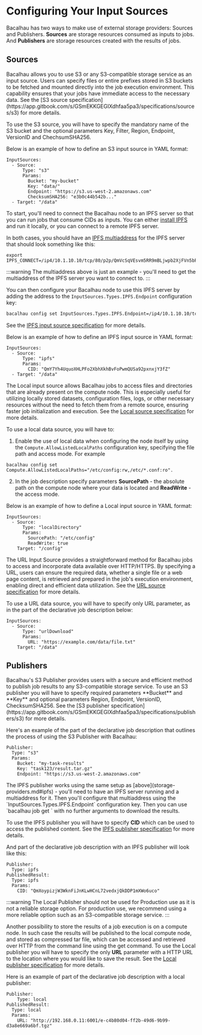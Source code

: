 
# Configuring Your Input Sources

Bacalhau has two ways to make use of external storage providers: Sources and Publishers. **Sources** are storage resources consumed as inputs to jobs. And **Publishers** are storage resources created with the results of jobs.

## Sources

<Tabs groupId="storage-sources">
<TabItem value="S3" label="S3">
Bacalhau allows you to use S3 or any S3-compatible storage service as an input source. Users can specify files or entire prefixes stored in S3 buckets to be fetched and mounted directly into the job execution environment. This capability ensures that your jobs have immediate access to the necessary data. See the [S3 source specification](https://app.gitbook.com/s/GSmEKKGEGIXdhfaa5pa3/specifications/sources/s3) for more details.

To use the S3 source, you will have to specify the mandatory name of the S3 bucket and the optional parameters Key, Filter, Region, Endpoint, VersionID and ChechsumSHA256.

Below is an example of how to define an S3 input source in YAML format:

```
InputSources:
  - Source:
      Type: "s3"
      Params:
        Bucket: "my-bucket"
        Key: "data/"
        Endpoint: "https://s3.us-west-2.amazonaws.com"
        ChecksumSHA256: "e3b0c44b542b..."
  - Target: "/data"
```

</TabItem>

<TabItem value="IPFS" label="IPFS">

To start, you'll need to connect the Bacalhau node to an IPFS server so that you can run jobs that consume CIDs as inputs. You can either [install IPFS](https://docs.ipfs.tech/install/) and run it locally, or you can connect to a remote IPFS server.

In both cases, you should have an [IPFS multiaddress](https://richardschneider.github.io/net-ipfs-core/articles/multiaddress.html) for the IPFS server that should look something like this:

```
export IPFS_CONNECT=/ip4/10.1.10.10/tcp/80/p2p/QmVcSqVEsvm5RR9mBLjwpb2XjFVn5bPdPL69mL8PH45pPC
```

:::warning
The multiaddress above is just an example - you'll need to get the multiaddress of the IPFS server you want to connect to.
:::

You can then configure your Bacalhau node to use this IPFS server by adding the address to the `InputSources.Types.IPFS.Endpoint` configuration key:

```bash
bacalhau config set InputSources.Types.IPFS.Endpoint=/ip4/10.1.10.10/tcp/80/p2p/QmVcSqVEsvm5RR9mBLjwpb2XjFVn5bPdPL69mL8PH45pPC
```

See the [IPFS input source specification](https://app.gitbook.com/s/GSmEKKGEGIXdhfaa5pa3/specifications/sources/ipfs) for more details.

Below is an example of how to define an IPFS input source in YAML format:

```
InputSources:
  - Source:
      Type: "ipfs"
      Params:
        CID: "QmY7Yh4UquoXHLPFo2XbhXkhBvFoPwmQUSa92pxnxjY3fZ"
  - Target: "/data"
```

</TabItem>

<TabItem value="Local" label="Local">

The Local input source allows Bacalhau jobs to access files and directories that are already present on the compute node. This is especially useful for utilizing locally stored datasets, configuration files, logs, or other necessary resources without the need to fetch them from a remote source, ensuring faster job initialization and execution. See the [Local source specification](https://app.gitbook.com/s/GSmEKKGEGIXdhfaa5pa3/specifications/sources/local) for more details.

To use a local data source, you will have to:

1. Enable the use of local data when configuring the node itself by using the `Compute.AllowListedLocalPaths` configuration key, specifying the file path and access mode. For example

```
bacalhau config set Compute.AllowListedLocalPaths="/etc/config:rw,/etc/*.conf:ro".
```

2. In the job description specify parameters **SourcePath** - the absolute path on the compute node where your data is located and **ReadWrite** - the access mode.

Below is an example of how to define a Local input source in YAML format:

```
InputSources:
  - Source:
      Type: "localDirectory"
      Params:
        SourcePath: "/etc/config"
        ReadWrite: true
    Target: "/config"
```

</TabItem>

<TabItem value="URL" label="URL">

The URL Input Source provides a straightforward method for Bacalhau jobs to access and incorporate data available over HTTP/HTTPS. By specifying a URL, users can ensure the required data, whether a single file or a web page content, is retrieved and prepared in the job's execution environment, enabling direct and efficient data utilization. See the [URL source specification](https://app.gitbook.com/s/GSmEKKGEGIXdhfaa5pa3/specifications/sources/url) for more details.

To use a URL data source, you will have to specify only URL parameter, as in the part of the declarative job description below:

```
InputSources:
  - Source:
      Type: "urlDownload"
      Params:
        URL: "https://example.com/data/file.txt"
    Target: "/data"
```

</TabItem>
</Tabs>

## Publishers

<Tabs groupId="storage-publishers">
<TabItem value="S3" label="S3">
Bacalhau's S3 Publisher provides users with a secure and efficient method to publish job results to any S3-compatible storage service. To use an S3 publisher you will have to specify required parameters **Bucket** and **Key** and optional parameters Region, Endpoint, VersionID, ChecksumSHA256. See the [S3 publisher specification](https://app.gitbook.com/s/GSmEKKGEGIXdhfaa5pa3/specifications/publishers/s3) for more details.

Here's an example of the part of the declarative job description that outlines the process of using the S3 Publisher with Bacalhau:

```
Publisher:
  Type: "s3"
  Params:
    Bucket: "my-task-results"
    Key: "task123/result.tar.gz"
    Endpoint: "https://s3.us-west-2.amazonaws.com"
```

</TabItem>

<TabItem value="IPFS" label="IPFS">
The IPFS publisher works using the same setup as [above](storage-providers.md#ipfs) - you'll need to have an IPFS server running and a multiaddress for it. Then you'll configure that multiaddress using the `InputSources.Types.IPFS.Endpoint` configuration key. Then you can use `bacalhau job get <job-ID>` with no further arguments to download the results.

To use the IPFS publisher you will have to specify **CID** which can be used to access the published content. See the [IPFS publisher specification](https://app.gitbook.com/s/GSmEKKGEGIXdhfaa5pa3/specifications/publishers/ipfs) for more details.

And part of the declarative job description with an IPFS publisher will look like this:

```
Publisher:
  Type: ipfs
PublishedResult:
  Type: ipfs
  Params:
    CID: "QmXoypizjW3WknFiJnKLwHCnL72vedxjQkDDP1mXWo6uco"
```

</TabItem>

<TabItem value="Local" label="Local">
:::warning
The Local Publisher should not be used for Production use as it is not a reliable storage option. For production use, we recommend using a more reliable option such as an S3-compatible storage service.
:::

Another possibility to store the results of a job execution is on a compute node. In such case the results will be published to the local compute node, and stored as compressed tar file, which can be accessed and retrieved over HTTP from the command line using the get command. To use the Local publisher you will have to specify the only **URL** parameter with a HTTP URL to the location where you would like to save the result. See the [Local publisher specification](https://app.gitbook.com/s/GSmEKKGEGIXdhfaa5pa3/specifications/publishers/local) for more details.

Here is an example of part of the declarative job description with a local publisher:

```
Publisher:
    Type: local
PublishedResult:
  Type: local
  Params:
    URL: "http://192.168.0.11:6001/e-c4b80d04-ff2b-49d6-9b99-d3a8e669a6bf.tgz"
```

</TabItem>
</Tabs>
